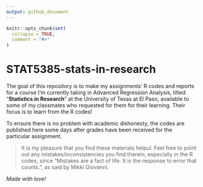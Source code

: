 ```yaml
---
output: github_document
---
```


<!-- README.md is generated from README.Rmd. Please edit that file -->

```r
knitr::opts_chunk$set(
  collapse = TRUE,
  comment = "#>"
)
```

# STAT5385-stats-in-research

<!-- badges: start -->
<!-- badges: end -->

The goal of this repository is to make my assignments' R codes and reports for a course I'm currently taking in Advanced Regression Analysis, titled "**Statistics in Research**" at the University of Texas at El Paso,  available to some of my classmates who requested for them for their learning. Their focus is to learn from the R codes!


To ensure there is no problem with academic dishonesty, the codes are published here some days after grades have been received for the particular assignment.


> It is my pleasure that you find these materials helpul. Feel free to point out any mistakes/inconsistencies you find therein, especially in the R codes, since "Mistakes are a fact of life. It is the response to error that counts.", as said by Mikki Giovanni.

*Made with love!*

